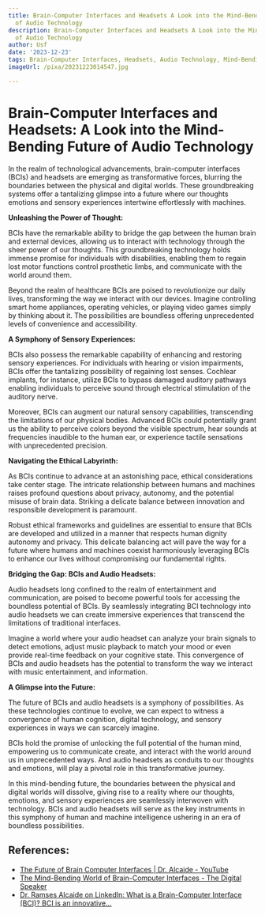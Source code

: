 ```yaml
---
title: Brain-Computer Interfaces and Headsets A Look into the Mind-Bending Future
  of Audio Technology
description: Brain-Computer Interfaces and Headsets A Look into the Mind-Bending Future
  of Audio Technology
author: Usf
date: '2023-12-23'
tags: Brain-Computer Interfaces, Headsets, Audio Technology, Mind-Bending Future
imageUrl: /pixa/20231223014547.jpg

---
```

# Brain-Computer Interfaces and  Headsets: A  Look into the Mind-Bending Future  of Audio Technology

In the realm of technological advancements, brain-computer interfaces (BCIs) and headsets are emerging  as transformative forces, blurring the boundaries between the physical and digital worlds. These groundbreaking systems offer a tantalizing glimpse into a future where our thoughts emotions and sensory experiences intertwine effortlessly with machines.

**Unleashing the Power of Thought:**

BCIs have the remarkable ability to bridge the  gap between the human brain and external devices, allowing us to interact with technology through the sheer power of our thoughts. This groundbreaking  technology holds immense  promise for individuals with disabilities, enabling them to regain lost motor functions control prosthetic limbs, and  communicate with the world around them.

Beyond the realm of healthcare  BCIs are poised to revolutionize our daily  lives, transforming the way we  interact with  our devices. Imagine controlling smart home  appliances, operating vehicles,  or playing video  games simply by thinking about  it. The possibilities are boundless offering unprecedented levels of convenience and accessibility.

**A Symphony of Sensory Experiences:**

BCIs  also possess the remarkable capability of enhancing and restoring  sensory experiences. For individuals with hearing or  vision impairments, BCIs offer the tantalizing possibility of regaining lost senses. Cochlear implants, for instance, utilize BCIs to bypass damaged auditory pathways enabling individuals to perceive sound through electrical stimulation of the  auditory nerve.

Moreover, BCIs can augment our natural sensory capabilities, transcending the limitations of our physical bodies. Advanced BCIs could potentially  grant us the ability to  perceive colors beyond the  visible spectrum, hear sounds at frequencies inaudible to the human ear, or experience tactile  sensations with unprecedented precision.

**Navigating the Ethical Labyrinth:**

As BCIs continue  to advance at an astonishing pace, ethical considerations take center stage. The intricate relationship between humans  and machines  raises profound questions about privacy,  autonomy, and the  potential misuse of brain data.  Striking a delicate balance between innovation and responsible development is paramount.

Robust ethical frameworks  and guidelines are essential to ensure that BCIs are developed and utilized in a manner  that respects human  dignity autonomy and privacy. This delicate balancing act will pave the way for a future where humans and  machines coexist harmoniously leveraging BCIs to  enhance  our lives without compromising our fundamental rights.

**Bridging the Gap: BCIs and Audio Headsets:**

Audio headsets long confined to the  realm of entertainment and communication, are poised to become powerful tools for accessing the boundless potential of  BCIs. By seamlessly integrating BCI technology into audio headsets we can create immersive experiences that transcend the limitations of  traditional interfaces.

Imagine a  world where your audio headset can analyze your brain signals  to detect emotions, adjust music playback to match your mood or even provide real-time feedback on your cognitive state. This convergence of BCIs and audio headsets has the potential to transform the way we interact with music entertainment, and information.

**A Glimpse into the Future:**

The  future of BCIs  and  audio  headsets is a symphony of possibilities. As these technologies  continue to evolve,  we can expect to witness a convergence  of human cognition, digital technology, and sensory experiences in ways we can scarcely imagine.

BCIs hold the promise  of unlocking the  full potential of the human  mind, empowering us to communicate create, and interact with the world around us in unprecedented ways. And audio headsets as conduits  to our  thoughts and emotions, will play a pivotal role in this transformative journey.

In this mind-bending future, the boundaries between the physical and  digital worlds will dissolve, giving rise  to  a reality where our thoughts, emotions, and sensory experiences are seamlessly interwoven with technology. BCIs and audio headsets will serve as  the  key instruments  in this symphony of human and machine  intelligence ushering in an era of boundless possibilities.

## References:
- [The Future of Brain Computer Interfaces | Dr. Alcaide - YouTube](https://youtube.com/watch?v=UInPx0OcKeQ)
- [The Mind-Bending World of Brain-Computer Interfaces - The Digital Speaker](https://www.thedigitalspeaker.com/mind-bending-world-brain-computer-interfaces-humanity/)
- [Dr. Ramses Alcaide on LinkedIn: What is a Brain-Computer Interface (BCI)? BCI is an innovative…](https://www.linkedin.com/posts/pharoramses_what-is-a-brain-computer-interface-bci-activity-7089739780875268096-D6CP?trk=public_profile_like_view)
